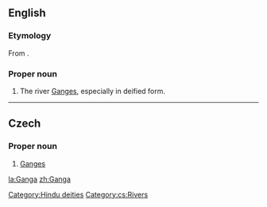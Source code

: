 ==English==
{{wikipedia|Ganga in Hinduism}}

===Etymology===
From {{etyl|sa}} {{term|sc=Deva|गङ्गा|tr=gáṅgā|lang=sa}}.

===Proper noun===
{{en-proper-noun}}

# {{Hinduism}} The river [[Ganges]], especially in deified form.

[[Category:Hindu deities]]

----

==Czech==

===Proper noun===
{{cs-proper noun|g=f}}

# [[Ganges]]

[[Category:cs:Rivers]]

[[la:Ganga]]
[[zh:Ganga]]